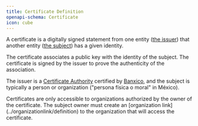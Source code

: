 ```yaml
---
title: Certificate Definition
openapi-schema: Certificate
icon: cube
---
```


A certificate is a digitally signed statement from one entity ([the issuer](../issuer/definition)) that another entity ([the subject](../subject/definition)) has a given identity.

The certificate associates a public key with the identity of the subject. The certificate is signed by the issuer to prove the authenticity of the association.

The issuer is a [Certificate Authority](https://en.wikipedia.org/wiki/Certificate_authority) certified by [Banxico](https://banxico.org.mx/), and the subject is typically a person or organization ("persona física o moral" in México).

<Note>
Certificates are only accessible to organizations authorized by the owner of the certificate. The subject owner must create an [organization link](../organizationlink/definition) to the organization that will access the certificate.
</Note>
